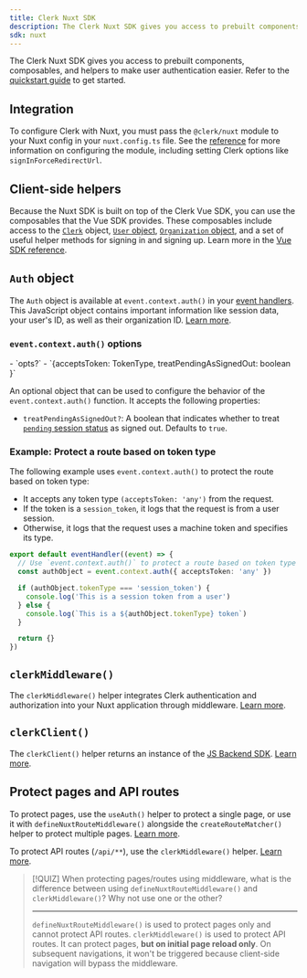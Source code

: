 ```yaml
---
title: Clerk Nuxt SDK
description: The Clerk Nuxt SDK gives you access to prebuilt components, composables, and helpers to make user authentication easier.
sdk: nuxt
---
```


The Clerk Nuxt SDK gives you access to prebuilt components, composables, and helpers to make user authentication easier. Refer to the [quickstart guide](/docs/nuxt/getting-started/quickstart) to get started.

## Integration

To configure Clerk with Nuxt, you must pass the `@clerk/nuxt` module to your Nuxt config in your `nuxt.config.ts` file. See the [reference](/docs/reference/nuxt/integration) for more information on configuring the module, including setting Clerk options like `signInForceRedirectUrl`.

## Client-side helpers

Because the Nuxt SDK is built on top of the Clerk Vue SDK, you can use the composables that the Vue SDK provides. These composables include access to the [`Clerk`](/docs/reference/javascript/clerk) object, [`User` object](/docs/reference/javascript/user), [`Organization` object](/docs/reference/javascript/organization), and a set of useful helper methods for signing in and signing up. Learn more in the [Vue SDK reference](/docs/reference/vue/overview).

<Include src="_partials/vue-nuxt/composables" />

## `Auth` object

The `Auth` object is available at `event.context.auth()` in your [event handlers](https://h3.unjs.io/guide/event-handler). This JavaScript object contains important information like session data, your user's ID, as well as their organization ID. [Learn more](/docs/reference/backend/types/auth-object).

### `event.context.auth()` options

<Properties>
  - `opts?`
  - `{acceptsToken: TokenType, treatPendingAsSignedOut: boolean }`

  An optional object that can be used to configure the behavior of the `event.context.auth()` function. It accepts the following properties:

  <Include src="_partials/machine-auth/accepts-token-explanation" />

  - `treatPendingAsSignedOut?`: A boolean that indicates whether to treat [`pending` session status](/docs/reference/javascript/types/session-status#properties) as signed out. Defaults to `true`.
</Properties>

### Example: Protect a route based on token type

The following example uses `event.context.auth()` to protect the route based on token type:

- It accepts any token type `(acceptsToken: 'any')` from the request.
- If the token is a `session_token`, it logs that the request is from a user session.
- Otherwise, it logs that the request uses a machine token and specifies its type.

```ts
export default eventHandler((event) => {
  // Use `event.context.auth()` to protect a route based on token type
  const authObject = event.context.auth({ acceptsToken: 'any' })

  if (authObject.tokenType === 'session_token') {
    console.log('This is a session token from a user')
  } else {
    console.log(`This is a ${authObject.tokenType} token`)
  }

  return {}
})
```

## `clerkMiddleware()`

The `clerkMiddleware()` helper integrates Clerk authentication and authorization into your Nuxt application through middleware. [Learn more](/docs/reference/nuxt/clerk-middleware).

## `clerkClient()`

The `clerkClient()` helper returns an instance of the [JS Backend SDK](/docs/js-backend/getting-started/quickstart). [Learn more](/docs/nuxt/guides/users/reading).

## Protect pages and API routes

To protect pages, use the `useAuth()` helper to protect a single page, or use it with `defineNuxtRouteMiddleware()` alongside the `createRouteMatcher()` helper to protect multiple pages. [Learn more](/docs/guides/secure/protect-pages).

To protect API routes (`/api/**`), use the `clerkMiddleware()` helper. [Learn more](/docs/reference/nuxt/clerk-middleware).

> [!QUIZ]
> When protecting pages/routes using middleware, what is the difference between using `defineNuxtRouteMiddleware()` and `clerkMiddleware()`? Why not use one or the other?
>
> ---
>
> `defineNuxtRouteMiddleware()` is used to protect pages only and cannot protect API routes. `clerkMiddleware()` is used to protect API routes. It can protect pages, **but on initial page reload only**. On subsequent navigations, it won't be triggered because client-side navigation will bypass the middleware.
